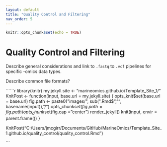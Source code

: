 ```yaml
---
layout: default
title: "Quality Control and Filtering"
nav_order: 5
---
```


```r
knitr::opts_chunk$set(echo = TRUE)
```

# Quality Control and Filtering

Describe general considerations and link to `.fastq` to `.vcf` pipelines for specific -omics data types.

Describe common file formats?






``````r
library(knitr)
my.jekyll.site <- "marineomics.github.io/Template_Site_1/"
KnitPost <- function(input, base.url = my.jekyll.site) {
  opts_knit$set(base.url = base.url)
  fig.path <- paste0("images/", sub(".Rmd$", "", basename(input)), "/")
  opts_chunk$set(fig.path = fig.path)
  opts_chunk$set(fig.cap = "center")
  render_jekyll()
  knit(input, envir = parent.frame())
}

KnitPost("C:/Users/jmcgirr/Documents/GitHub/MarineOmics/Template_Site_1.github.io/quality_control/quality_control.Rmd")

```
